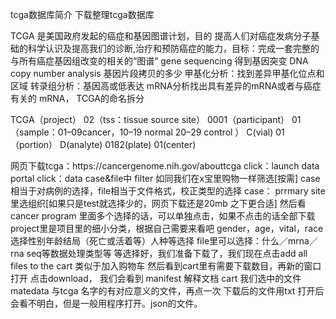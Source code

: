 tcga数据库简介
下载整理tcga数据库


TCGA 是美国政府发起的癌症和基因图谱计划，目的
提高人们对癌症发病分子基础的科学认识及提高我们的诊断,治疗和预防癌症的能力，目标：完成一套完整的与所有癌症基因组改变的相关的“图谱”
gene sequencing 得到基因突变
DNA copy number analysis 基因片段拷贝的多少
甲基化分析：找到差异甲基化位点和区域
转录组分析：基因高或低表达
mRNA分析找出具有差异的mRNA或者与癌症有关的
mRNA，
TCGA的命名拆分

TCGA（project）
02（tss：tissue source site）
0001（participant）
01（sample：01--09cancer，10--19 normal
20--29 control ）
C(vial)
01（portion）
D(analyte)
0182(plate)
01(center)

网页下载tcga：https://cancergenome.nih.gov/abouttcga
click：launch data portal
click：data
case&file中 filter
如同我们在x宝里购物一样筛选[按需]
case相当于对病例的选择，file相当于文件格式，校正类型的选择
case：
prrmary site 里选组织[如果只是test就选择少的，网页下载还是20mb 之下更合适]
然后看cancer program 里面多个选择的话，可以单独点击，如果不点击的话全部下载
project里是项目里的细小分类，根据自己需要来看吧
gender，age，vital，race选择性别年龄结局（死亡或活着等）人种等选择
file里可以选择：什么／mrna／rna seq等数据处理类型等
等选择好，我们准备下载了，我们现在点击add all files to the cart 类似于加入购物车
然后看到cart里有需要下载数目，再新的窗口打开
点击download，
我们会看到
manifest 解释文档
cart 我们选中的文件
matedata 与tcga 名字的有对应意义的文件，再点一次
下载后的文件用txt 打开后会看不明白，但是一般用程序打开。json的文件。


